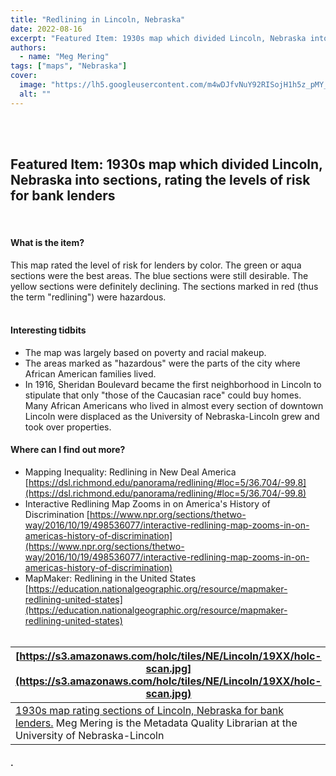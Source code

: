 ```yaml
---
title: "Redlining in Lincoln, Nebraska"
date: 2022-08-16
excerpt: "Featured Item: 1930s map which divided Lincoln, Nebraska into sections, rating the levels of risk for bank lenders What is the item?"
authors:
  - name: "Meg Mering"
tags: ["maps", "Nebraska"]
cover:
  image: "https://lh5.googleusercontent.com/m4wDJfvNuY92RISojH1h5z_pMY_LUdXu7NUB838a0oke6JY_YqwheY-O001BOLmavTBwRkwzdEnK84AeRLQCRpVWcrMZyYAGWTE0kxYSM5hxU1N8hoYWwWnMw_AAQQgJVwH2i7xAF3y8Y5InHVY3Oic=w592-h640"
  alt: ""
---
```


<br/><br/>

## Featured Item: 1930s map which divided Lincoln, Nebraska into sections, rating the levels of risk for bank lenders

<br/>

#### What is the item?

This map rated the level of risk for lenders by color. The green or aqua sections were the best areas. The blue sections were still desirable. The yellow sections were definitely declining. The sections marked in red (thus the term "redlining") were hazardous. <br/><br/>

#### Interesting tidbits



- The map was largely based on poverty and racial makeup.
- The areas marked as "hazardous" were the parts of the city where African American families lived.
- In 1916, Sheridan Boulevard became the first neighborhood in Lincoln to stipulate that only "those of the Caucasian race" could buy homes. Many African Americans who lived in almost every section of downtown Lincoln were displaced as the University of Nebraska-Lincoln grew and took over properties.



#### Where can I find out more?


- Mapping Inequality: Redlining in New Deal America [https://dsl.richmond.edu/panorama/redlining/#loc=5/36.704/-99.8](https://dsl.richmond.edu/panorama/redlining/#loc=5/36.704/-99.8)
- Interactive Redlining Map Zooms in on America's History of Discrimination [https://www.npr.org/sections/thetwo-way/2016/10/19/498536077/interactive-redlining-map-zooms-in-on-americas-history-of-discrimination](https://www.npr.org/sections/thetwo-way/2016/10/19/498536077/interactive-redlining-map-zooms-in-on-americas-history-of-discrimination)
- MapMaker: Redlining in the United States [https://education.nationalgeographic.org/resource/mapmaker-redlining-united-states](https://education.nationalgeographic.org/resource/mapmaker-redlining-united-states)
<br/><br/>

| [https://s3.amazonaws.com/holc/tiles/NE/Lincoln/19XX/holc-scan.jpg](https://s3.amazonaws.com/holc/tiles/NE/Lincoln/19XX/holc-scan.jpg) |
| --- |
| [1930s map rating sections of Lincoln, Nebraska for bank lenders.](https://s3.amazonaws.com/holc/tiles/NE/Lincoln/19XX/holc-scan.jpg) Meg Mering is the Metadata Quality Librarian at the University of Nebraska-Lincoln |


#### .

<br/>
